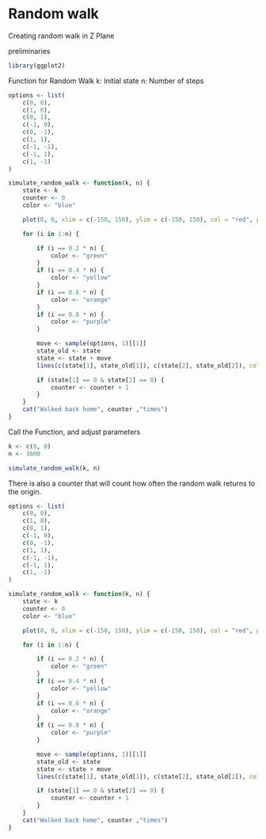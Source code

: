 # Random walk

Creating random walk in Z Plane

preliminaries
```r
library(ggplot2)
```

Function for Random Walk
k: Initial state n: Number of steps

```r
options <- list(
    c(0, 0),
    c(1, 0),
    c(0, 1),
    c(-1, 0),
    c(0, -1),
    c(1, 1),
    c(-1, -1),
    c(-1, 1),
    c(1, -1)
)

simulate_random_walk <- function(k, n) {
    state <- k
    counter <- 0
    color <- "blue"

    plot(0, 0, xlim = c(-150, 150), ylim = c(-150, 150), col = "red", pch = 19)

    for (i in 1:n) {

        if (i == 0.2 * n) {
            color <- "green"
        }
        if (i == 0.4 * n) {
            color <- "yellow"
        }
        if (i == 0.6 * n) {
            color <- "orange"
        }
        if (i == 0.8 * n) {
            color <- "purple"
        }

        move <- sample(options, 1)[[1]]
        state_old <- state
        state <- state + move
        lines(c(state[1], state_old[1]), c(state[2], state_old[2]), col = color)

        if (state[1] == 0 & state[2] == 0) {
            counter <- counter + 1
        }
    }
    cat("Walked back home", counter ,"times")
}
```


Call the Function, and adjust parameters

```r
k <- c(0, 0)
n <- 3000

simulate_random_walk(k, n)
```

There is also a counter that will count how often the random walk returns to the origin.





```r
options <- list(
    c(0, 0),
    c(1, 0),
    c(0, 1),
    c(-1, 0),
    c(0, -1),
    c(1, 1),
    c(-1, -1),
    c(-1, 1),
    c(1, -1)
)

simulate_random_walk <- function(k, n) {
    state <- k
    counter <- 0
    color <- "blue"

    plot(0, 0, xlim = c(-150, 150), ylim = c(-150, 150), col = "red", pch = 19)

    for (i in 1:n) {

        if (i == 0.2 * n) {
            color <- "green"
        }
        if (i == 0.4 * n) {
            color <- "yellow"
        }
        if (i == 0.6 * n) {
            color <- "orange"
        }
        if (i == 0.8 * n) {
            color <- "purple"
        }

        move <- sample(options, 1)[[1]]
        state_old <- state
        state <- state + move
        lines(c(state[1], state_old[1]), c(state[2], state_old[2]), col = color)

        if (state[1] == 0 & state[2] == 0) {
            counter <- counter + 1
        }
    }
    cat("Walked back home", counter ,"times")
}

```